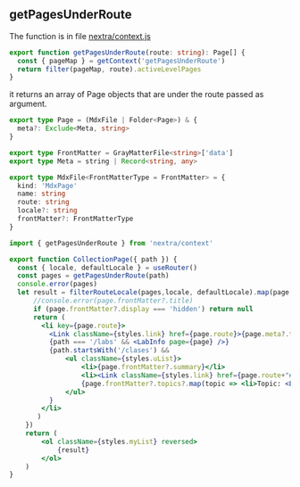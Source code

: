 ## getPagesUnderRoute

The function is in file [nextra/context.js](https://github.com/shuding/nextra/blob/29086aa11874dcf2701b99a2fe4db512de83f8de/packages/nextra/src/context.ts#L87)


```ts
export function getPagesUnderRoute(route: string): Page[] {
  const { pageMap } = getContext('getPagesUnderRoute')
  return filter(pageMap, route).activeLevelPages
}
```
it returns an array of Page objects that are under the route passed as argument.


```ts
export type Page = (MdxFile | Folder<Page>) & {
  meta?: Exclude<Meta, string>
}
```

```ts
export type FrontMatter = GrayMatterFile<string>['data']
export type Meta = string | Record<string, any>

export type MdxFile<FrontMatterType = FrontMatter> = {
  kind: 'MdxPage'
  name: string
  route: string
  locale?: string
  frontMatter?: FrontMatterType
}
```

```jsx
import { getPagesUnderRoute } from 'nextra/context'

export function CollectionPage({ path }) {
  const { locale, defaultLocale } = useRouter()
  const pages = getPagesUnderRoute(path)
  console.error(pages)
  let result = filterRouteLocale(pages,locale, defaultLocale).map(page => {
      //console.error(page.frontMatter?.title)
      if (page.frontMatter?.display === 'hidden') return null
      return (
        <li key={page.route}>
          <Link className={styles.link} href={page.route}>{page.meta?.title || page.frontMatter?.title || page?.name}</Link>
          {path === '/labs' && <LabInfo page={page} />} 
          {path.startsWith('/clases') &&     
              <ul className={styles.uList}>
                  <li>{page.frontMatter?.summary}</li>
                  <li><Link className={styles.link} href={page.route+"#videos"}>Videos</Link></li>
                  {page.frontMatter?.topics?.map(topic => <li>Topic: <Link className={styles.link} href={topic.href}>{topic.text}</Link></li>)}
              </ul> 
          }
        </li>
       )
    })
    return (
        <ol className={styles.myList} reversed>
            {result}
        </ol>
    )
}
```

